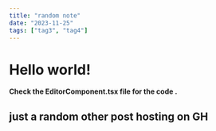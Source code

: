 ```yaml
---
title: "random note"
date: "2023-11-25"
tags: ["tag3", "tag4"]
---
```


# Hello world!

**Check the EditorComponent.tsx file for the code .**

## just a random other post hosting on GH
